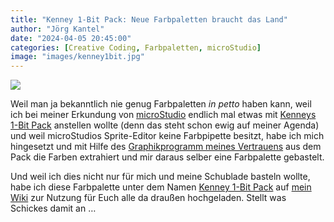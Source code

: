 ```yaml
---
title: "Kenney 1-Bit Pack: Neue Farbpaletten braucht das Land"
author: "Jörg Kantel"
date: "2024-04-05 20:45:00"
categories: [Creative Coding, Farbpaletten, microStudio]
image: "images/kenney1bit.jpg"
---
```


[![](images/kenney1bit-b.jpg)](http://cognitiones.kantel-chaos-team.de/multimedia/farbpaletten/kenney1bit.html)

Weil man ja bekanntlich nie genug Farbpaletten *in petto* haben kann, weil ich bei meiner Erkundung von [microStudio](http://cognitiones.kantel-chaos-team.de/multimedia/spieleprogrammierung/microstudio.html) endlich mal etwas mit [Kenneys 1-Bit Pack](https://kenney.nl/assets/1-bit-pack) anstellen wollte (denn das steht schon ewig auf meiner Agenda) und weil microStudios Sprite-Editor keine Farbpipette besitzt, habe ich mich hingesetzt und mit Hilfe des [Graphikprogramm meines Vertrauens](http://cognitiones.kantel-chaos-team.de/multimedia/computergraphik/gc.html) aus dem Pack die Farben extrahiert und mir daraus selber eine Farbpalette gebastelt.

Und weil ich dies nicht nur für mich und meine Schublade basteln wollte, habe ich diese Farbpalette unter dem Namen [Kenney 1-Bit Pack](http://cognitiones.kantel-chaos-team.de/multimedia/farbpaletten/kenney1bit.html) auf [mein Wiki](http://cognitiones.kantel-chaos-team.de/index.html) zur Nutzung für Euch alle da draußen hochgeladen. Stellt was Schickes damit an&nbsp;…